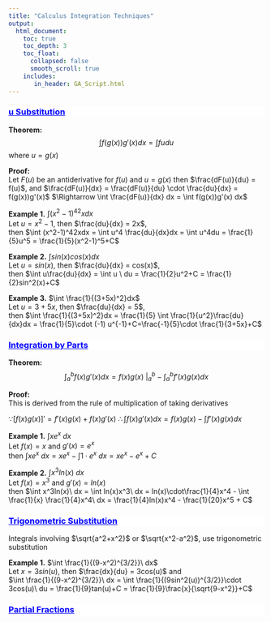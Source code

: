 ```yaml
---
title: "Calculus Integration Techniques"
output:
  html_document:
    toc: true
    toc_depth: 3
    toc_float:
      collapsed: false
      smooth_scroll: true
    includes:
       in_header: GA_Script.html
---
```


<div style="background-color:white;color:blue;matrixOperation:20px;">
<ins>
### u Substitution
</ins>
</div>

**Theorem:**  
$$\int f(g(x))g'(x)dx = \int fudu$$
where $u = g(x)$

**Proof:**  
Let $F(u)$ be an antiderivative for $f(u)$ and $u = g(x)$
then $\frac{dF(u)}{du} = f(u)$, and $\frac{dF(u)}{dx} = \frac{dF(u)}{du} \cdot \frac{du}{dx} = f(g(x))g'(x)$
$\Rightarrow \int \frac{dF(u)}{dx} dx = \int f(g(x))g'(x) dx$

**Example 1.** $\int (x^2-1)^42xdx$  
Let $u = x^2-1$, then $\frac{du}{dx} = 2x$,  
then $\int (x^2-1)^42xdx = \int u^4 \frac{du}{dx}dx = \int u^4du = \frac{1}{5}u^5 = \frac{1}{5}(x^2-1)^5+C$  

**Example 2.** $\int sin(x)cos(x)dx$  
Let $u = sin(x)$, then $\frac{du}{dx} = cos(x)$,  
then $\int u\frac{du}{dx} = \int u \ du = \frac{1}{2}u^2+C = \frac{1}{2}sin^2(x)+C$

**Example 3.** $\int \frac{1}{(3+5x)^2}dx$  
Let $u = 3+5x$, then $\frac{du}{dx} = 5$,  
then $\int \frac{1}{(3+5x)^2}dx = \frac{1}{5} \int \frac{1}{u^2}\frac{du}{dx}dx = \frac{1}{5}\cdot (-1) u^{-1}+C=\frac{-1}{5}\cdot \frac{1}{3+5x}+C$




<div style="background-color:white;color:blue;matrixOperation:20px;">
<ins>
### Integration by Parts
</ins>
</div>

**Theorem:**  
$$\int_a^b f(x)g'(x)dx = f(x)g(x)\ |_a^b-\int_a^b f'(x)g(x)dx$$

**Proof:**  
This is derived from the rule of multiplication of taking derivatives

$\because[f(x)g(x)]' = f'(x)g(x)+f(x)g'(x)$
$\therefore \int f(x)g'(x)dx = f(x)g(x)-\int f'(x)g(x)dx$

**Example 1.** $\int xe^x\ dx$  
Let $f(x) = x$ and $g'(x) = e^x$  
then $\int xe^x\ dx = xe^x - \int 1 \cdot e^x\ dx = xe^x - e^x +C$

**Example 2.** $\int x^3ln(x)\ dx$  
Let $f(x) = x^3$ and $g'(x) = ln(x)$  
then $\int x^3ln(x)\ dx = \int ln(x)x^3\ dx = ln(x)\cdot\frac{1}{4}x^4 - \int \frac{1}{x} \frac{1}{4}x^4\ dx = \frac{1}{4}ln(x)x^4 - \frac{1}{20}x^5 + C$




<div style="background-color:white;color:blue;matrixOperation:20px;">
<ins>
### Trigonometric Substitution
</ins>
</div>

Integrals involving $\sqrt{a^2+x^2}$ or $\sqrt{x^2-a^2}$, use trigonometric substitution

**Example 1.** $\int \frac{1}{(9-x^2)^{3/2}}\ dx$  
Let $x = 3sin(u)$, then $\frac{dx}{du} = 3cos(u)$ and  
$\int \frac{1}{(9-x^2)^{3/2}}\ dx = \int \frac{1}{(9sin^2(u))^{3/2}}\cdot 3cos(u)\ du = \frac{1}{9}tan(u)+C = \frac{1}{9}\frac{x}{\sqrt{9-x^2}}+C$



<div style="background-color:white;color:blue;matrixOperation:20px;">
<ins>
### Partial Fractions
</ins>
</div>


